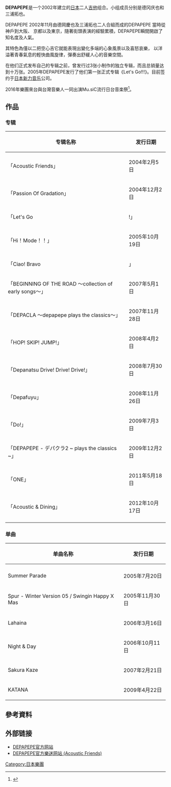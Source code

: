 {{NotChineseTitle|time=2015-12-14T04:30:41+00:00}}
{{Infobox Musician 
| Name                = DEPAPEPE ('''デパペペ''')
| Background          = 組合
| Alias               = 
| Died                = 
| Origin              = {{flagicon|JPN}} [[日本|日本]][[兵库县|兵库县]][[神户市|神户市]]
| Genre               = [[器乐|器乐]]
| Occupation          = 
| Years_active        = 2002年－
| Label               = [[新力音乐|新力音乐]]
| Production          = 
| Associated_acts     = 
| Influences          = 
| URL                 = [http://www.sonymusic.co.jp/Music/Info/depapepe/ DEPAPEPE官方网站]
| Current_members     = 德冈庆也（G.）<br>三浦拓也（G.）
| Past_members        = 
}}

'''DEPAPEPE'''是一个2002年建立的[[日本|日本]]二人[[吉他|吉他]]组合。小组成员分别是德冈庆也和三浦拓也。

DEPAPEPE 2002年11月由德岡慶也及三浦拓也二人合組而成的DEPAPEPE 當時從神戶到大阪、
京都以及東京，隨著街頭表演的經驗累積，DEPAPEPE瞬間開啟了知名度及人氣。

其特色為僅以二把空心吉它就能表現出變化多端的心象風景以及喜怒哀樂，
以洋溢著青春氣息的輕快曲風旋律，彈奏出舒緩人心的音樂空間。

在他们正式发布自己的专辑之前，曾发行过3张小制作的独立专辑，而且总销量达到十万张。2005年DEPAPEPE发行了他们第一张正式专辑《Let's Go!!!》。目前签约于[[日本新力音乐|日本新力音乐]]公司。

2016年樂團來台與台灣音樂人一同出演Mu.siC流行日台音楽祭<ref>{{Cite web|url=http://memeon-music.com/2016/09/07/mu-sic-livereport/|title=DEPAPEPE與台灣的音樂人攜手演出三國語言 Mu.siC流行日台音楽祭公演報導|accessdate=2017-02-24|date=2016-09-07|work=MeMeOn Music|archive-date=2017-02-24|archive-url=https://web.archive.org/web/20170224213129/http://memeon-music.com/2016/09/07/mu-sic-livereport/|dead-url=no}}</ref>。

== 作品 ==
=== 专辑 ===
{| class="wikitable" border="1"
|-
! 专辑名称
! 发行日期
|-
| 「Acoustic Friends」
| 2004年2月5日
|-
| 「Passion Of Gradation」
| 2004年12月2日
|-
| 「Let's Go!!!」
| 2005年5月18日
|-
| 「Hi！Mode！！」
| 2005年10月19日
|-
| 「Ciao! Bravo!!」
| 2006年4月19日
|-
| 「BEGINNING OF THE ROAD ～collection of early songs～」 
| 2007年5月1日
|-
| 「DEPACLA ～depapepe plays the classics～」
| 2007年11月28日
|-
| 「HOP! SKIP! JUMP!」
| 2008年4月2日
|-
| 「Depanatsu Drive! Drive! Drive!」
| 2008年7月30日
|-
| 「Depafuyu」
| 2008年11月26日
|-
| 「Do!」
| 2009年7月3日
|-
| 「DEPAPEPE - デパクラ2 ~ plays the classics ~」
| 2009年12月2日
|-
| 「ONE」
| 2011年5月18日
|-
| 「Acoustic & Dining」
| 2012年10月17日
|-
|}

=== 单曲 ===
{| class="wikitable" border="1"
|-
! 单曲名称
! 发行日期
|-
|-
| Summer Parade
| 2005年7月20日
|-
| Spur - Winter Version 05 / Swingin Happy X Mas 
| 2005年11月30日
|-
| Lahaina
| 2006年3月16日
|-
| Night & Day
| 2006年10月11日
|-
| Sakura Kaze 
| 2007年2月21日
|-
| KATANA
| 2009年4月22日
|}

== 參考資料 ==
{{reflist}}

== 外部链接 ==
*[http://www.sonymusic.co.jp/Music/Info/depapepe/main.html DEPAPEPE官方网站]{{Wayback|url=http://www.sonymusic.co.jp/Music/Info/depapepe/main.html |date=20090302234255 }}
* [https://archive.is/20130501154651/http://fanclub.rainbow-e.co.jp/fanclub/depapepe_af/ DEPAPEPE官方樂迷网站 (Acoustic Friends)]


{{Authority control}}
{{DEFAULTSORT:DEPAPEPE}}
[[Category:日本樂團|Category:日本樂團]]